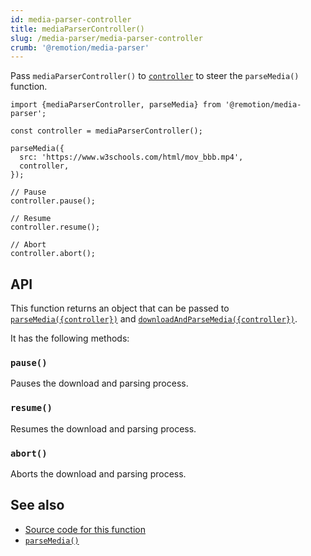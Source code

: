 ```yaml
---
id: media-parser-controller
title: mediaParserController()
slug: /media-parser/media-parser-controller
crumb: '@remotion/media-parser'
---
```


Pass `mediaParserController()` to [`controller`](/docs/media-parser/parse-media#controller) to steer the `parseMedia()` function.

```tsx twoslash title="Use mediaParserController()"
import {mediaParserController, parseMedia} from '@remotion/media-parser';

const controller = mediaParserController();

parseMedia({
  src: 'https://www.w3schools.com/html/mov_bbb.mp4',
  controller,
});

// Pause
controller.pause();

// Resume
controller.resume();

// Abort
controller.abort();
```

## API

This function returns an object that can be passed to [`parseMedia({controller})`](/docs/media-parser/parse-media#controller) and [`downloadAndParseMedia({controller})`](/docs/media-parser/download-and-parse-media#controller).

It has the following methods:

### `pause()`

Pauses the download and parsing process.

### `resume()`

Resumes the download and parsing process.

### `abort()`

Aborts the download and parsing process.

## See also

- [Source code for this function](https://github.com/remotion-dev/remotion/blob/main/packages/media-parser/src/media-parser-controller.ts)
- [`parseMedia()`](/docs/media-parser/parse-media)
